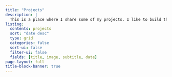 ```yaml
---
title: "Projects"
description: |
  This is a place where I share some of my projects. I like to build things with data, pipelines, machine learning models,
listing:
  contents: projects
  sort: "date desc"
  type: grid
  categories: false
  sort-ui: false
  filter-ui: false
  fields: [title, image, subtitle, date]
page-layout: full
title-block-banner: true
---
```

